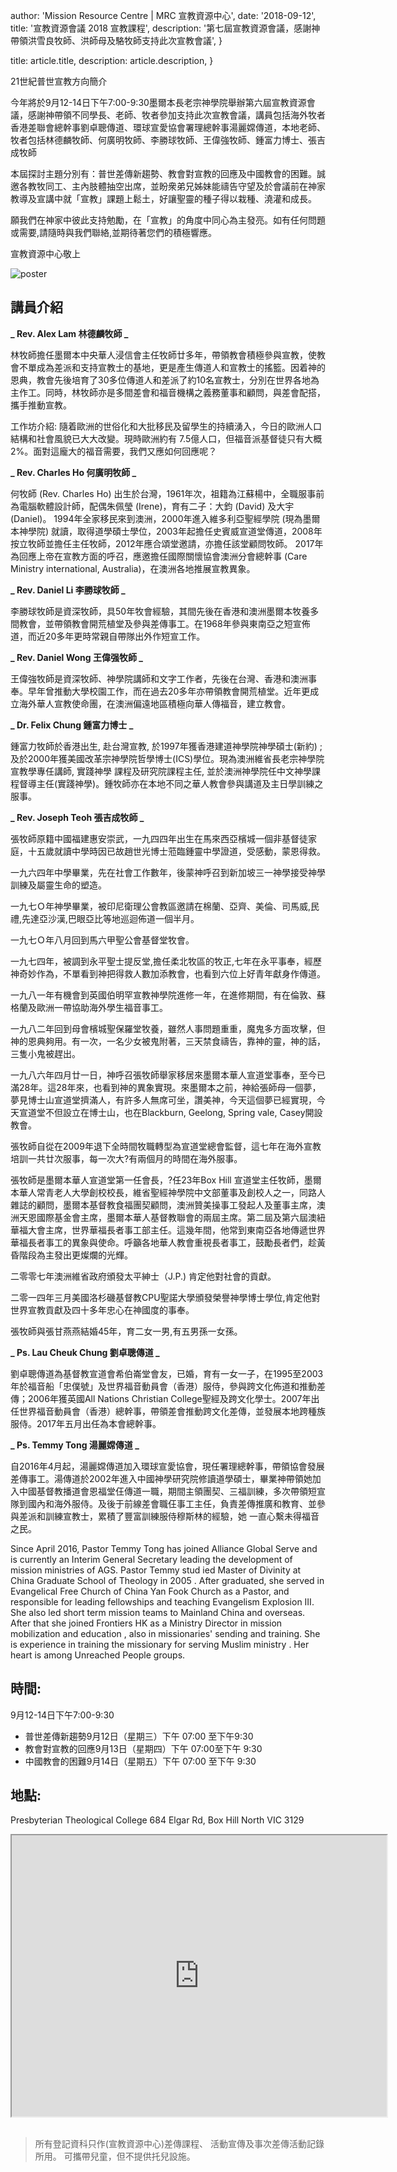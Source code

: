 
  author: 'Mission Resource Centre | MRC 宣教資源中心',
  date: '2018-09-12',
  title: '宣教資源會議 2018 宣教課程',
  description:
    '第七屆宣教資源會議，感謝神帶領洪雪良牧師、洪師母及駱牧師支持此次宣教會議',
}

  title: article.title,
  description: article.description,
}


21世紀普世宣教方向簡介

今年將於9月12-14日下午7:00-9:30墨爾本長老宗神學院舉辦第六屆宣教資源會議，感謝神帶領不同學長、老師、牧者參加支持此次宣教會議，講員包括海外牧者香港差聯會總幹事劉卓聰傳道、環球宣愛協會署理總幹事湯麗嫦傳道，本地老師、牧者包括林德麟牧師、何廣明牧師、李勝球牧師、王偉強牧師、鍾富力博士、張吉成牧師

本屆探討主題分別有：普世差傳新趨勢、教會對宣教的回應及中國教會的困難。誠邀各教牧同工、主內肢體抽空出席，並盼衆弟兄姊妹能禱告守望及於會議前在神家教導及宣講中就「宣教」課題上鬆土，好讓聖靈的種子得以栽種、澆灌和成長。

願我們在神家中彼此支持勉勵，在「宣教」的角度中同心為主發亮。如有任何問題或需要,請隨時與我們聯絡,並期待著您們的積極響應。

宣教資源中心敬上

<Image src={poster} alt="poster" />

## 講員介紹

**_ Rev. Alex Lam 林德麟牧師 _**

林牧師擔任墨爾本中央華人浸信會主任牧師廿多年，帶領教會積極參與宣教，使教會不單成為差派和支持宣教士的基地，更是產生傳道人和宣教士的搖籃。因着神的恩典，教會先後培育了30多位傳道人和差派了約10名宣教士，分別在世界各地為主作工。同時，林牧師亦是多間差會和福音機構之義務董事和顧問，與差會配搭，攜手推動宣教。

工作坊介紹:
隨着歐洲的世俗化和大批移民及留學生的持續湧入，今日的歐洲人口結構和社會風貌已大大改變。現時歐洲約有 7.5億人口，但福音派基督徒只有大概2%。面對這龐大的福音需要，我們又應如何回應呢？

**_ Rev. Charles Ho 何廣明牧師 _**

何牧師 (Rev. Charles Ho) 出生於台灣，1961年次，祖籍為江蘇楊中，全職服事前為電腦軟體設計師，配偶朱佩瑩 (Irene)，育有二子：大鈞 (David) 及大宇 (Daniel)。 1994年全家移民來到澳洲，2000年進入維多利亞聖經學院 (現為墨爾本神學院) 就讀，取得道學碩士學位，2003年起擔任史賓威宣道堂傳道，2008年按立牧師並擔任主任牧師，2012年應合頌堂邀請，亦擔任該堂顧問牧師。 2017年為回應上帝在宣教方面的呼召，應邀擔任國際關懷協會澳洲分會總幹事 (Care Ministry international, Australia)，在澳洲各地推展宣教異象。

**_ Rev. Daniel Li 李勝球牧師 _**

李勝球牧師是資深牧師，具50年牧會經驗，其間先後在香港和澳洲墨爾本牧養多間教會，並帶領教會開荒植堂及參與差傳事工。在1968年參與東南亞之短宣佈道，而近20多年更時常親自帶隊出外作短宣工作。

**_ Rev. Daniel Wong 王偉强牧師 _**

王偉強牧師是資深牧師、神學院講師和文字工作者，先後在台灣、香港和澳洲事奉。早年曾推動大學校園工作，而在過去20多年亦帶領教會開荒植堂。近年更成立海外華人宣教使命團，在澳洲偏遠地區積極向華人傳福音，建立教會。

**_ Dr. Felix Chung 鍾富力博士 _**

鍾富力牧師於香港出生, 赴台灣宣教, 於1997年獲香港建道神學院神學碩士(新約) ; 及於2000年獲美國改革宗神學院哲學博士(ICS)學位。現為澳洲維省長老宗神學院宣教學專任講師, 實踐神學 課程及研究院課程主任, 並於澳洲神學院任中文神學課程督導主任(實踐神學)。鍾牧師亦在本地不同之華人教會參與講道及主日學訓練之服事。

**_ Rev. Joseph Teoh 張吉成牧師 _**

張牧師原籍中國福建惠安崇武，一九四四年出生在馬來西亞檳城一個非基督徒家庭，十五歲就讀中學時因已故趙世光博士蒞臨鍾靈中學證道，受感動，蒙恩得救。

一九六四年中學畢業，先在社會工作數年，後蒙神呼召到新加坡三一神學接受神學訓練及屬靈生命的塑造。

一九七Ｏ年神學畢業，被印尼衛理公會教區邀請在棉蘭、亞齊、美倫、司馬威,民禮,先達亞沙漢,巴眼亞比等地巡迴佈道一個半月。

一九七Ｏ年八月回到馬六甲聖公會基督堂牧會。

一九七四年，被調到永平聖士提反堂,擔任柔北牧區的牧正,七年在永平事奉，經歷神奇妙作為，不單看到神把得救人數加添教會，也看到六位上好青年獻身作傳道。

一九八一年有機會到英國伯明罕宣教神學院進修一年，在進修期間，有在倫敦、蘇格蘭及歐洲一帶協助海外學生福音事工。

一九八二年回到母會檳城聖保羅堂牧養，雖然人事問題重重，魔鬼多方面攻擊，但神的恩典夠用。有一次，一名少女被鬼附著，三天禁食禱告，靠神的靈，神的話，三隻小鬼被趕出。

一九八六年四月廿一日，神呼召張牧師舉家移居來墨爾本華人宣道堂事奉，至今已滿28年。這28年來，也看到神的異象實現。來墨爾本之前，神給張師母一個夢，夢見博士山宣道堂擠滿人，有許多人無席可坐，讚美神，今天這個夢已經實現，今天宣道堂不但設立在博士山，也在Blackburn, Geelong, Spring vale, Casey開設教會。

張牧師自從在2009年退下全時間牧職轉型為宣道堂總會監督，這七年在海外宣教培訓一共廿次服事，每一次大?有兩個月的時間在海外服事。

張牧師是墨爾本華人宣道堂第一任會長，?任23年Box Hill 宣道堂主任牧師，墨爾本華人常青老人大學創校校長，維省聖經神學院中文部董事及創校人之一，同路人雜誌的顧問，墨爾本基督教食福團契顧問，澳洲贊美操事工發起人及董事主席，澳洲天恩國際基金會主席，墨爾本華人基督教聯會的兩屆主席。第二屆及第六屆澳紐華福大會主席，世界華福長者事工部主任。這幾年間，他常到東南亞各地傳遞世界華福長者事工的異象與使命。呼籲各地華人教會重視長者事工，鼓勵長者們，趁黃昏階段為主發出更燦爛的光輝。

二零零七年澳洲維省政府頒發太平紳士（J.P.) 肯定他對社會的貢獻。

二零一四年三月美國洛杉磯基督教CPU聖諾大學頒發榮譽神學博士學位,肯定他對世界宣教貢獻及四十多年忠心在神國度的事奉。

張牧師與張甘燕燕結婚45年，育二女一男,有五男孫一女孫。

**_ Ps. Lau Cheuk Chung 劉卓聰傳道 _**

劉卓聰傳道為基督教宣道會希伯崙堂會友，已婚，育有一女一子，在1995至2003年於福音船「忠僕號」及世界福音動員會（香港）服侍，參與跨文化佈道和推動差傳；2006年獲英國All Nations Christian College聖經及跨文化學士。2007年出任世界福音動員會（香港）總幹事，帶領差會推動跨文化差傳，並發展本地跨種族服侍。2017年五月出任為本會總幹事。

**_ Ps. Temmy Tong 湯麗嫦傳道 _**

自2016年4月起，湯麗嫦傳道加入環球宣愛協會，現任署理總幹事，帶領協會發展差傳事工。湯傳道於2002年進入中國神學研究院修讀道學碩士，畢業神帶領她加入中國基督教播道會恩福堂仼傳道一職，期間主領團契、三福訓練，多次帶領短宣隊到國內和海外服侍。及後于前線差會職仼事工主任，負責差傳推廣和教育、並參與差派和訓練宣教士，累積了豐富訓練服侍穆斯林的經驗，她 一直心繫未得福音之民。

Since April 2016, Pastor Temmy Tong has joined Alliance Global Serve and is currently an Interim General Secretary leading the development of mission ministries of AGS. Pastor Temmy stud ied Master of Divinity at China Graduate School of Theology in 2005 . After graduated, she served in Evangelical Free Church of China Yan Fook Church as a Pastor, and responsible for leading fellowships and teaching Evangelism Explosion III. She also led short term mission teams to Mainland China and overseas. After that she joined Frontiers HK as a Ministry Director in mission mobilization and education , also in missionaries' sending and training. She is experience in training the missionary for serving Muslim ministry . Her heart is among Unreached People groups.

## 時間:

9月12-14日下午7:00-9:30

- 普世差傳新趨勢9月12日（星期三）下午 07:00 至下午9:30
- 教會對宣教的回應9月13日（星期四）下午 07:00至下午 9:30
- 中國教會的困難9月14日（星期五）下午 07:00 至下午 9:30

## 地點:

Presbyterian Theological College
684 Elgar Rd, Box Hill North VIC 3129

<iframe
  src="https://maps.google.com/maps?width=100%25&amp;height=600&amp;hl=en&amp;q=684%20Elgar%20Rd,%20Box%20Hill%20North%20VIC%203129%20+(Presbyterian%20Theological%20College)&amp;t=&amp;z=14&amp;ie=UTF8&amp;iwloc=B&amp;output=embed"
  width="600"
  height="450"
  style={{ border: '0' }}
  allowfullscreen=""
  loading="lazy"
></iframe>​

> 所有登記資科只作(宣教資源中心)差傳課程、 活動宣傳及事次差傳活動記錄所用。
> 可攜帶兒童，但不提供托兒設施。
